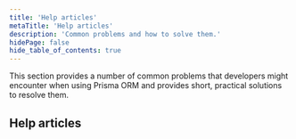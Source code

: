 ```yaml
---
title: 'Help articles'
metaTitle: 'Help articles'
description: 'Common problems and how to solve them.'
hidePage: false
hide_table_of_contents: true
---
```


<TopBlock title={frontMatter.title}>

This section provides a number of common problems that developers might encounter when using Prisma ORM and provides short, practical solutions to resolve them.

</TopBlock>

## Help articles

<Subsections />
